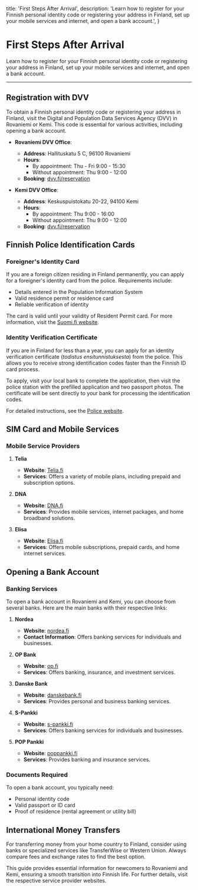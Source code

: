   title: 'First Steps After Arrival',
  description:
    'Learn how to register for your Finnish personal identity code or registering your address in Finland, set up your mobile services and internet, and open a bank account.',
}

# First Steps After Arrival

Learn how to register for your Finnish personal identity code or registering your address in Finland, set up your mobile services and internet, and open a bank account.

---


## Registration with DVV

To obtain a Finnish personal identity code or registering your address in Finland, visit the Digital and Population Data Services Agency (DVV) in Rovaniemi or Kemi. This code is essential for various activities, including opening a bank account.

- **Rovaniemi DVV Office**: 
  - **Address**: Hallituskatu 5 C, 96100 Rovaniemi
  - **Hours**: 
    - By appointment: Thu - Fri 9:00 - 15:30
    - Without appointment: Thu 9:00 - 12:00
  - **Booking**: [dvv.fi/reservation](https://dvv.fi/en/rovaniemi-en)

- **Kemi DVV Office**: 
  - **Address**: Keskuspuistokatu 20-22, 94100 Kemi
  - **Hours**: 
    - By appointment: Thu 9:00 - 16:00
    - Without appointment: Thu 9:00 - 12:00
  - **Booking**: [dvv.fi/reservation](https://dvv.fi/en/kemi-en)


## Finnish Police Identification Cards

### Foreigner's Identity Card

If you are a foreign citizen residing in Finland permanently, you can apply for a foreigner's identity card from the police. Requirements include:

- Details entered in the Population Information System
- Valid residence permit or residence card
- Reliable verification of identity

The card is valid until your validity of Resident Permit card. For more information, visit the [Suomi.fi website](https://www.suomi.fi/services/foreigners-identity-card-poliisi/784cf477-b2b0-4799-8e86-c07a2b7d65b1).

### Identity Verification Certificate

If you are in Finland for less than a year, you can apply for an identity verification certificate (*todistus ensitunnistuksesta*) from the police. This allows you to receive strong identification codes faster than the Finnish ID card process. 

To apply, visit your local bank to complete the application, then visit the police station with the prefilled application and two passport photos. The certificate will be sent directly to your bank for processing the identification codes.

For detailed instructions, see the [Police website](https://poliisi.fi/en/instructions-for-applying-for-identification-for-the-purpose-of-electronic-identification-documents).

## SIM Card and Mobile Services

### Mobile Service Providers

1. **Telia**
   - **Website**: [Telia.fi](https://www.telia.fi)
   - **Services**: Offers a variety of mobile plans, including prepaid and subscription options.

2. **DNA**
   - **Website**: [DNA.fi](https://www.dna.fi)
   - **Services**: Provides mobile services, internet packages, and home broadband solutions.

3. **Elisa**
   - **Website**: [Elisa.fi](https://www.elisa.fi)
   - **Services**: Offers mobile subscriptions, prepaid cards, and home internet services.

## Opening a Bank Account

### Banking Services

To open a bank account in Rovaniemi and Kemi, you can choose from several banks. Here are the main banks with their respective links:

1. **Nordea**
   - **Website**: [nordea.fi](https://www.nordea.fi/en/)
   - **Contact Information**: Offers banking services for individuals and businesses.

2. **OP Bank**
   - **Website**: [op.fi](https://www.op.fi)
   - **Services**: Offers banking, insurance, and investment services.

3. **Danske Bank**
   - **Website**: [danskebank.fi](https://danskebank.fi)
   - **Services**: Provides personal and business banking services.

4. **S-Pankki**
   - **Website**: [s-pankki.fi](https://www.s-pankki.fi/en/)
   - **Services**: Offers banking services for individuals and businesses.

5. **POP Pankki**
   - **Website**: [poppankki.fi](https://www.poppankki.fi/)
   - **Services**: Provides banking and insurance services.

### Documents Required

To open a bank account, you typically need:

- Personal identity code
- Valid passport or ID card
- Proof of residence (rental agreement or utility bill)

## International Money Transfers

For transferring money from your home country to Finland, consider using banks or specialized services like TransferWise or Western Union. Always compare fees and exchange rates to find the best option.

This guide provides essential information for newcomers to Rovaniemi and Kemi, ensuring a smooth transition into Finnish life. For further details, visit the respective service provider websites.